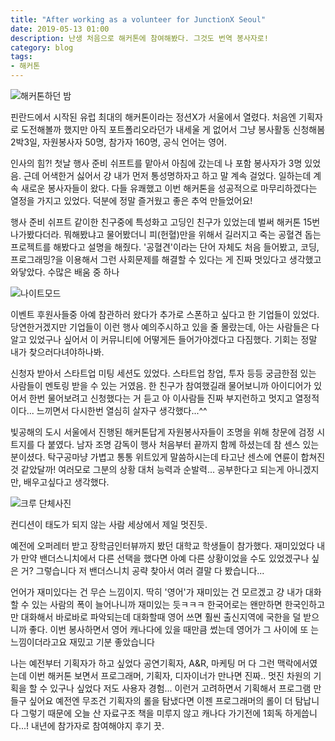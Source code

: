 ```yaml
---
title: "After working as a volunteer for JunctionX Seoul"
date: 2019-05-13 01:00
description: 난생 처음으로 해커톤에 참여해봤다. 그것도 번역 봉사자로!
category: blog
tags:
- 해커톤
---
```


![해커톤하던 밤](/images/blog/junct/j1.jpeg)

핀란드에서 시작된 유럽 최대의 해커톤이라는 정션X가 서울에서 열렸다. 처음엔 기획자로 도전해볼까 했지만 아직 포트폴리오라던가 내세울 게 없어서 그냥 봉사활동 신청해봄 2박3일, 자원봉사자 50명, 참가자 160명, 공식 언어는 영어.

인사의 힘?! 첫날 행사 준비 쉬프트를 맡아서 아침에 갔는데 나 포함 봉사자가 3명 있었음. 근데 어색한거 싫어서 걍 내가 먼저 통성명하자고 하고 말 계속 걸었다. 일하는데 계속 새로운 봉사자들이 왔다. 다들 유쾌했고 이번 해커톤을 성공적으로 마무리하겠다는 열정을 가지고 있었다. 덕분에 정말 즐거웠고 좋은 추억 만들었어요! 

행사 준비 쉬프트 같이한 친구중에 특성화고 고딩인 친구가 있었는데 벌써 해커톤 15번 나가봤다더라. 뭐해봤냐고 물어봤더니 피(헌혈)만을 위해서 길러지고 죽는 공혈견 돕는 프로젝트를 해봤다고 설명을 해줬다. '공혈견'이라는 단어 자체도 처음 들어봤고, 코딩,프로그래밍?을 이용해서 그런 사회문제를 해결할 수 있다는 게 진짜 멋있다고 생각했고 와닿았다. 수많은 배움 중 하나 

![나이트모드](/images/blog/junct/j2.jpeg)

이벤트 후원사들중 아예 참관하러 왔다가 추가로 스폰하고 싶다고 한 기업들이 있었다. 당연한거겠지만 기업들이 이런 행사 예의주시하고 있을 줄 몰랐는데, 아는 사람들은 다 알고 있었구나 싶어서 이 커뮤니티에 어떻게든 들어가야겠다고 다짐했다. 기회는 정말 내가 찾으러다녀야하나봐.

신청자 받아서 스타트업 미팅 세션도 있었다. 스타트업 창업, 투자 등등 궁금한점 있는 사람들이 멘토링 받을 수 있는 거였음. 한 친구가 참여했길래 물어보니까 아이디어가 있어서 한번 물어보려고 신청했다는 거 듣고 아 이사람들 진짜 부지런하고 멋지고 열정적이다... 느끼면서 다시한번 열심히 살자구 생각했다...^^ 

빛공해의 도시 서울에서 진행된 해커톤답게 자원봉사자들이 조명을 위해 창문에 검정 시트지를 다 붙였다. 남자 조명 감독이 행사 처음부터 끝까지 함께 하셨는데 참 센스 있는 분이셨다. 탁구공마냥 가볍고 통통 위트있게 말씀하시는데 타고난 센스에 연륜이 합쳐진 것 같았달까! 여러모로 그분의 상황 대처 능력과 순발력... 공부한다고 되는게 아니겠지만, 배우고싶다고 생각했다. 

  
![크루 단체사진](/images/blog/junct/j0.png) 

컨디션이 태도가 되지 않는 사람 세상에서 제일 멋진듯.

예전에 오퍼레터 받고 장학금인터뷰까지 봤던 대학교 학생들이 참가했다. 재미있었다 내가 만약 밴더스니치에서 다른 선택을 했다면 아예 다른 상황이었을 수도 있었겠구나 싶은 거? 그렇습니다 저 밴더스니치 공략 찾아서 여러 결말 다 봤습니다... 

언어가 재미있다는 건 무슨 느낌이지. 딱히 '영어'가 재미있는 건 모르겠고 걍 내가 대화할 수 있는 사람의 폭이 늘어나니까 재미있는 듯ㅋㅋㅋ 한국어로는 왠만하면 한국인하고만 대화해서 바로바로 파악되는데 대화할때 영어 쓰면 훨씬 출신지역에 국한을 덜 받으니까 좋다. 이번 봉사하면서 영어 캐나다에 있을 때만큼 썼는데 영어가 그 사이에 또 는 느낌이더라고요 재밌고 기분 좋았습니다 

나는 예전부터 기획자가 하고 싶었다 공연기획자, A&R, 마케팅 머 다 그런 맥락에서였는데 이번 해커톤 보면서 프로그래머, 기획자, 디자이너가 만나면 진짜.. 멋진 차원의 기획을 할 수 있구나 싶었다 저도 사용자 경험... 이런거 고려하면서 기획해서 프로그램 만들구 싶어요 예전엔 무조건 기획자의 롤을 탐냈다면 이젠 프로그래머의 롤이 더 탐납니다 그렇기 때문에 오늘 산 자료구조 책을 미루지 않고 캐나다 가기전에 1회독 하게씁니다...! 내년에 참가자로 참여해야지 후기 끗.